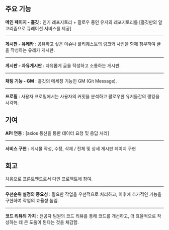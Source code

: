 <div>


## 주요 기능


**메인 페이지 - 흘깃** : 인기 레포지토리 + 팔로우 중인 유저의 레포지토리를 [흘깃만의 알고리즘으로 큐레이션 서비스를 제공]

---

**게시판 - 유레카** : 공유하고 싶은 이슈나 풀리퀘스트의 링크와 사진을 함께 첨부하여 글을 작성하는 유레카 게시판.

---

**게시판 - 자유게시판** : 자유롭게 글을 작성하고 소통하는 게시판.

---

**채팅 기능 - GM** : 흘깃의 메세징 기능인 GM (Git Message).

---

**프로필** : 사용자 프로필에서는 사용자의 커밋을 분석하고 팔로우한 유저들간의 랭킹을 시각화.

</div>


<div>

## 기여

**API 연동** : [axios 통신을 통한 데이터 요청 및 응답 처리]

---

**서비스 구현** : 게시물 작성, 수정, 삭제 / 전체 및 상세 게시판 페이지 구현

</div>

<div>

## 회고

처음으로 프론트엔드로서 다인 프로젝트에 참여.

---

**우선순위 설정의 중요성** : 필요한 작업을 우선적으로 처리하고, 이후에 추가적인 기능을 구현하여 작업의 효율성 높임.

---

**코드 리뷰의 가치** : 전공자 팀원의 코드 리뷰를 통해 코드를 개선하고, 더 효율적으로 작성하는 데 큰 도움이 된다는 것을 체감함.

</div>